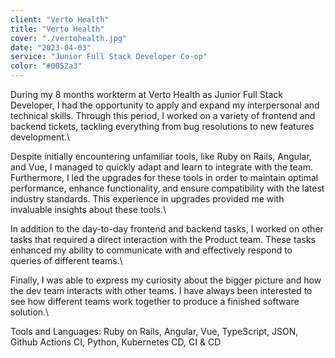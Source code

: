 ```yaml
---
client: "Verto Health"
title: "Verto Health"
cover: "./vertohealth.jpg"
date: "2023-04-03"
service: "Junior Full Stack Developer Co-op"
color: "#0052a3"
---
```


During my 8 months workterm at Verto Health as Junior Full Stack Developer, I had the opportunity to apply and expand my interpersonal and technical skills. Through this period, I worked on a variety of frontend and backend tickets, tackling everything from bug resolutions to new features development.\

Despite initially encountering unfamiliar tools, like Ruby on Rails, Angular, and Vue, I managed to quickly adapt and learn to integrate with the team. Furthermore, I led the upgrades for these tools in order to maintain optimal performance, enhance functionality, and ensure compatibility with the latest industry standards. This experience in upgrades provided me with invaluable insights about these tools.\

In addition to the day-to-day frontend and backend tasks, I worked on other tasks that required a direct interaction with the Product team. These tasks enhanced my ability to communicate with and effectively respond to queries of different teams.\

Finally, I was able to express my curiosity about the bigger picture and how the dev team interacts with other teams. I have always been interested to see how different teams work together to produce a finished software solution.\

Tools and Languages: Ruby on Rails, Angular, Vue, TypeScript, JSON, Github Actions CI, Python, Kubernetes CD, CI & CD

